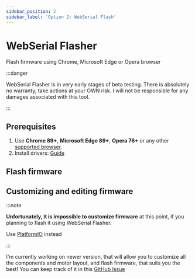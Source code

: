 ```yaml
---
sidebar_position: 2
sidebar_label: 'Option 2: WebSerial Flash'
---
```


# WebSerial Flasher

Flash firmware using Chrome, Microsoft Edge or Opera browser

:::danger

WebSerial Flasher is in very early stages of beta testing. There is absolutely no warranty, take actions at your OWN risk.
I will not be responsible for any damages associated with this tool.

:::

## Prerequisites

1. Use **Chrome 89+**, **Microsoft Edge 89+**, **Opera 76+** or any other [supported browser](https://caniuse.com/web-serial).
2. Install drivers: [Guide](./drivers)

## Flash firmware

<WebSerialProvider>
  <FlashFirmware />
</WebSerialProvider>

## Customizing and editing firmware

:::note

**Unfortunately, it is impossible to customize firmware** at this point, if you planning to flash it using WebSerial Flasher.

Use [PlatformIO](./platformio#customizing) instead

:::

I'm currently working on newer version, that will allow you to customize all the components and motor layout, and flash firmware, that suits you the best!
You can keep track of it in this [GitHub Issue](https://github.com/senseshift/senseshift-firmware/milestone/4)

